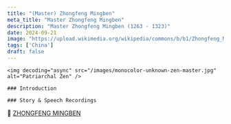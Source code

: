 ```yaml
---
title: "(Master) Zhongfeng Mingben"
meta_title: "Master Zhongfeng Mingben"
description: "Master Zhongfeng Mingben (1263 - 1323)"
date: 2024-09-21
image: "https://upload.wikimedia.org/wikipedia/commons/b/b1/Zhongfeng_Mingben.jpg"
tags: ['China']
draft: false
---
```


<div className="grid xl:grid-cols-8 lg:grid-cols-8 md:grid-cols-2 sm:grid-cols-2 xs:grid-cols-1 gap-8 bg-body dark:bg-darkmode-body">

  <div className="lg:col-span-3 md:col-span-1">

    <img decoding="async" src="/images/monocolor-unknown-zen-master.jpg" alt="Patriarchal Zen" />

    ### Introduction

  <Indent/>

</div>

<div className="lg:col-span-5 md:col-span-1">

    ### Story & Speech Recordings

  <Youtube client:load id="plJmknVMv3c" title="TRUNG PHONG PHÁP NGỮ" />

  <Notice type="warning" title="cautions">

  </Notice>

  <Notice type="tip" title="collections">
    📖 <a href="https://terebess.hu/zen/mesterek/illus.pdf" target="_blank">ZHONGFENG MINGBEN</a>
  </Notice>

  <Notice type="info" title="other info">

  </Notice>

</div>

</div>
